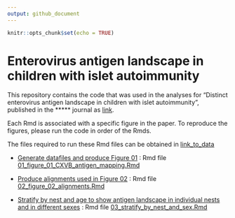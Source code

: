 ```yaml
---
output: github_document
---
```


```r
knitr::opts_chunk$set(echo = TRUE)
```

# Enterovirus antigen landscape in children with islet autoimmunity

This repository contains the code that was used in the analyses for "Distinct enterovirus antigen landscape in children with islet autoimmunity", published in the ***** journal as [link]().

Each Rmd is associated with a specific figure in the paper. To reproduce the figures, please run the code in order of the Rmds.

The files required to run these Rmd files can be obtained in [link_to_data]()

-   [Generate datafiles and produce Figure 01](01_figure_01_CXVB_antigen_mapping.md) : Rmd file
    [01_figure_01_CXVB_antigen_mapping.Rmd](01_figure_01_CXVB_antigen_mapping.Rmd)

-   [Produce alignments used in Figure 02](02_figure_02_alignments.md) : Rmd file
    [02_figure_02_alignments.Rmd](02_figure_02_alignments.Rmd)

-   [Stratify by nest and age to show antigen landscape in individual nests and in different sexes](03_stratify_by_nest_and_sex.md) : Rmd file
    [03_stratify_by_nest_and_sex.Rmd](03_stratify_by_nest_and_sex.Rmd)